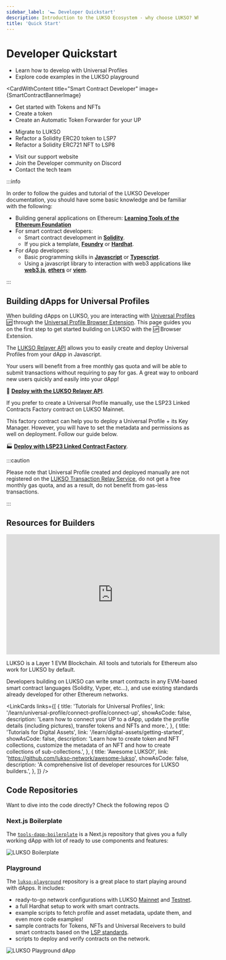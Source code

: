 ```yaml
---
sidebar_label: '🏎️ Developer Quickstart'
description: Introduction to the LUKSO Ecosystem - why choose LUKSO? Who is LUKSO intended for?
title: 'Quick Start'
---
```





# Developer Quickstart

<div className={styles.containerQuickstartCards}>

<CardWithContent title="Dapp Developer" image={DappBannerImage}>
  <ul>
    <li>
      <Link to="#building-dapps-for-universal-profiles">
        Learn how to develop with Universal Profiles
      </Link>
    </li>
    <li>
      <Link href="https://github.com/lukso-network/lukso-playground">
        Explore code examples in the LUKSO playground
      </Link>
    </li>
  </ul>
</CardWithContent>

<CardWithContent
  title="Smart Contract Developer"
  image={SmartContractBannerImage}
>
  <ul>
    <li>
      <Link to="../learn/digital-assets/getting-started">
        Get started with Tokens and NFTs
      </Link>
    </li>
    <li>
      <Link to="../learn/digital-assets/token/create-lsp7-token">
        Create a token
      </Link>
    </li>
    <li>
      <Link to="../learn/universal-profile/universal-receiver/create-receiver-forwarder">
        Create an Automatic Token Forwarder for your UP
      </Link>
    </li>
  </ul>
</CardWithContent>

<CardWithContent title="Quickstart Integration">
  <ul>
    <li>
      <Link to="../learn/migrate/migrate-to-lukso">Migrate to LUKSO</Link>
    </li>
    <li>
      <Link to="../learn/migrate/migrate-erc20-to-lsp7">
        Refactor a Solidity ERC20 token to LSP7
      </Link>
    </li>
    <li>
      <Link to="../learn/migrate/migrate-erc721-to-lsp8">
        Refactor a Solidity ERC721 NFT to LSP8
      </Link>
    </li>
  </ul>
</CardWithContent>

<CardWithContent title="Join the Community">
  <ul>
    <li>
      <Link to="https://support.lukso.network/">Visit our support website</Link>
    </li>
    <li>
      <Link to="https://discord.com/channels/359064931246538762/585786253992132609">
        Join the Developer community on Discord
      </Link>
    </li>
    <li>
      <Link to="https://support.lukso.network/contact-us">
        Contact the tech team
      </Link>
    </li>
  </ul>
</CardWithContent>

</div>

:::info

In order to follow the guides and tutorial of the LUKSO Developer documentation, you should have some basic knowledge and be familiar with the following:

- Building general applications on Ethereum: [**Learning Tools of the Ethereum Foundation**](https://ethereum.org/en/developers/learning-tools/)
- For smart contract developers:
  - Smart contract development in [**Solidity**](https://docs.soliditylang.org).
  - If you pick a template, [**Foundry**](https://hardhat.org/docs) or [**Hardhat**](https://book.getfoundry.sh/).
- For dApp developers:
  - Basic programming skills in [**Javascript**](https://developer.mozilla.org/en-US/docs/Web/JavaScript) or [**Typescript**](https://www.typescriptlang.org/docs/).
  - Using a javascript library to interaction with web3 applications like [**web3.js**](https://docs.web3js.org/), [**ethers**](https://docs.ethers.org/v6/) or [**viem**](https://viem.sh/).

:::

## Building dApps for Universal Profiles

When building dApps on LUKSO, you are interacting with [Universal Profiles 🆙](../standards/accounts/introduction.md) through the [Universal Profile Browser Extension](https://chromewebstore.google.com/detail/universal-profiles/abpickdkkbnbcoepogfhkhennhfhehfn). This page guides you on the first step to get started building on LUKSO with the 🆙 Browser Extension.

<div style={{
  display: 'flex',
  flexDirection: 'row',
  margin: '3rem 0',
  gap: "1rem",
  width: '100%',
  justifyContent: 'center',
  flexWrap: 'wrap'
}}>

<CallToActionButton
  icon="material-symbols:counter-1"
  text="Download & Install the UP Browser Extension 🧩"
  link="/install-up-browser-extension"
  color="white"
/>

<CallToActionButton
  icon="material-symbols:counter-2"
  text="Create a Universal Profile and try it out 🆙"
  link="https://universaleverything.io"
  color="white"
/>

<CallToActionButton
  icon="material-symbols:counter-3"
  color="white"
  link="/learn/universal-profile/connect-profile/connect-up"
  text="Explore guides to start building dApps on LUKSO! 👷🏻‍♂️"
/>

</div>

<div className={styles.containerDeployProfiles}>

<CardWithContent title="Using the Relayer API">

The [LUKSO Relayer API](../tools/apis/relayer-api.md) allows you to easily create and deploy Universal Profiles from your dApp in Javascript.

Your users will benefit from a free monthly gas quota and will be able to submit transactions without requiring to pay for gas. A great way to onboard new users quickly and easily into your dApp!

🔌 [**Deploy with the LUKSO Relayer API**](../tools/apis/relayer-api.md).

</CardWithContent>

<CardWithContent title="Manual Deployment">
If you prefer to create a Universal Profile manually, use the LSP23 Linked Contracts Factory contract on LUKSO Mainnet.

This factory contract can help you to deploy a Universal Profile + its Key Manager. However, you will have to set the metadata and permissions as well on deployment. Follow our guide below.

🏭 [**Deploy with LSP23 Linked Contract Factory**](./universal-profile/advanced-guides/deploy-up-with-lsp23.md).

</CardWithContent>

</div>

:::caution

Please note that Universal Profile created and deployed manually are not registered on the [LUKSO Transaction Relay Service](../tools/apis/relayer-api.md), do not get a free monthly gas quota, and as a result, do not benefit from gas-less transactions.

:::

## Resources for Builders

<div class="video-container">
  <iframe
    width="560"
    height="315"
    src="https://www.youtube.com/embed/kJ5_6LN6mZc?si=7NWn-odkk8KmSDLz"
    title="YouTube video player"
    frameborder="0"
    allow="accelerometer; autoplay; clipboard-write; encrypted-media; gyroscope; picture-in-picture; web-share"
    referrerpolicy="strict-origin-when-cross-origin"
    allowfullscreen
  ></iframe>
</div>

LUKSO is a Layer 1 EVM Blockchain. All tools and tutorials for Ethereum also work for LUKSO by default.

Developers building on LUKSO can write smart contracts in any EVM-based smart contract languages (Solidity, Vyper, etc...), and use existing standards already developed for other Ethereum networks.

<LinkCards
  links={[
    {
      title: 'Tutorials for Universal Profiles',
      link: '/learn/universal-profile/connect-profile/connect-up',
      showAsCode: false,
      description:
        'Learn how to connect your UP to a dApp, update the profile details (including pictures), transfer tokens and NFTs and more.',
    },
    {
      title: 'Tutorials for Digital Assets',
      link: '/learn/digital-assets/getting-started',
      showAsCode: false,
      description:
        'Learn how to create token and NFT collections, customize the metadata of an NFT and how to create collections of sub-collections.',
    },
    {
      title: 'Awesome LUKSO!',
      link: 'https://github.com/lukso-network/awesome-lukso',
      showAsCode: false,
      description:
        'A comprehensive list of developer resources for LUKSO builders.',
    },
  ]}
/>

## Code Repositories

Want to dive into the code directly? Check the following repos 😉

### Next.js Boilerplate

The [`tools-dapp-boilerplate`](https://github.com/lukso-network/tools-dapp-boilerplate) is a Next.js repository that gives you a fully working dApp with lot of ready to use components and features:

<div style={{textAlign: 'center'}}>

<img
  src="https://github.com/lukso-network/tools-dapp-boilerplate/raw/main/img/front_page.png"
  alt="LUKSO Boilerplate"
/>

</div>

### Playground

The [`lukso-playground`](https://github.com/lukso-network/lukso-playground) repository is a great place to start playing around with dApps. It includes:

- ready-to-go network configurations with LUKSO [Mainnet](../networks/mainnet/parameters.md) and [Testnet](../networks/testnet/parameters.md).
- a full Hardhat setup to work with smart contracts.
- example scripts to fetch profile and asset metadata, update them, and even more code examples!
- sample contracts for Tokens, NFTs and Universal Receivers to build smart contracts based on the [LSP standards](./benefits-lukso-standards.md).
- scripts to deploy and verify contracts on the network.

<div style={{textAlign: 'center'}}>

<img src="/img/guides/playground_dapp.png" alt="LUKSO Playground dApp" />

</div>
